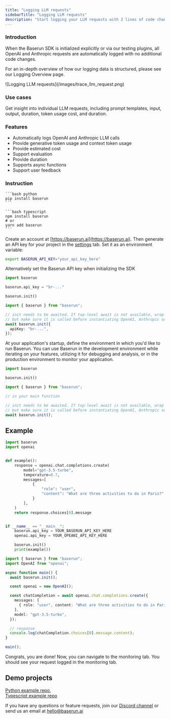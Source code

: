 ```yaml
---
title: "Logging LLM requests"
sidebarTitle: "Logging LLM requests"
description: "Start logging your LLM requests with 2 lines of code changes."
---
```


### Introduction

When the Baserun SDK is initialized explicitly or via our testing plugins, all OpenAI and Anthropic requests are automatically logged with no additional code changes.

For an in-depth overview of how our logging data is structured, please see our Logging Overview page.

<Frame>![Logging LLM requests](/images/trace_llm_request.png)</Frame>

### Use cases

Get insight into individual LLM requests, including prompt templates, input, output, duration, token usage cost, and duration.

### Features

- Automatically logs OpenAI and Anthropic LLM calls
- Provide generative token usage and context token usage
- Provide estimated cost
- Support evaluation
- Provide duration
- Supports async functions
- Support user feedback

### Instruction

<Steps>
<Step title="Install Baserun SDK">

<CodeGroup>

    ```bash python
    pip install baserun
    ```

    ```bash typescript
    npm install baserun
    # or
    yarn add baserun
    ```

</CodeGroup>
</Step>
<Step title="Generate an API key">

Create an account at [https://baserun.ai](https://baserun.ai). Then generate an API key for your project in the [settings](https://baserun.ai/settings) tab. Set it as an environment variable:

```bash
export BASERUN_API_KEY="your_api_key_here"
```

Alternatively set the Baserun API key when initializing the SDK

<CodeGroup>

```python python
import baserun

baserun.api_key = "br-..."

baserun.init()
```

```typescript typescript
import { baserun } from "baserun";

// init needs to be awaited. If top-level await is not available, wrap it in an async function,
// but make sure it is called before instantiating OpenAI, Anthropic or Replicate
await baserun.init({
  apiKey: "br-...",
});
```

</CodeGroup>

</Step>
<Step title=" Initialize Baserun">

At your application's startup, define the environment in which you'd like to run Baserun. You can use Baserun in the development environment while iterating on your features, utilizing it for debugging and analysis, or in the production environment to monitor your application.

<CodeGroup>

```python python
import baserun

baserun.init()

```

```typescript typescript
import { baserun } from "baserun";

// in your main function

// init needs to be awaited. If top-level await is not available, wrap it in an async function,
// but make sure it is called before instantiating OpenAI, Anthropic or Replicate
await baserun.init();
```

</CodeGroup>
</Step>
</Steps>

## Example

<CodeGroup>

```python python
import baserun
import openai


def example():
    response = openai.chat.completions.create(
        model="gpt-3.5-turbo",
        temperature=0.7,
        messages=[
            {
                "role": "user",
                "content": "What are three activities to do in Paris?"
            }
        ],
    )
    return response.choices[0].message


if __name__ == "__main__":
    baserun.api_key = YOUR_BASERUN_API_KEY_HERE
    openai.api_key = YOUR_OPEANI_API_KEY_HERE

    baserun.init()
    print(example())

```

```typescript typescript
import { baserun } from "baserun";
import OpenAI from "openai";

async function main() {
  await baserun.init();

  const openai = new OpenAI();

  const chatCompletion = await openai.chat.completions.create({
    messages: [
      { role: "user", content: "What are three activities to do in Paris?" },
    ],
    model: "gpt-3.5-turbo",
  });

  // response
  console.log(chatCompletion.choices[0].message.content);
}

main();
```

</CodeGroup>

Congrats, you are done! Now, you can navigate to the monitoring tab. You should see your request logged in the monitoring tab.

## Demo projects

[Python example repo](https://github.com/baserun-ai/testing-agent/), <br />
[Typescript example repo](https://github.com/baserun-ai/testing-agent-js)

If you have any questions or feature requests, join our [Discord channel](https://discord.com/invite/xEPFsvSmkb) or send us an email at [hello@baserun.ai](mailto:hello@baserun.ai)

```

```
